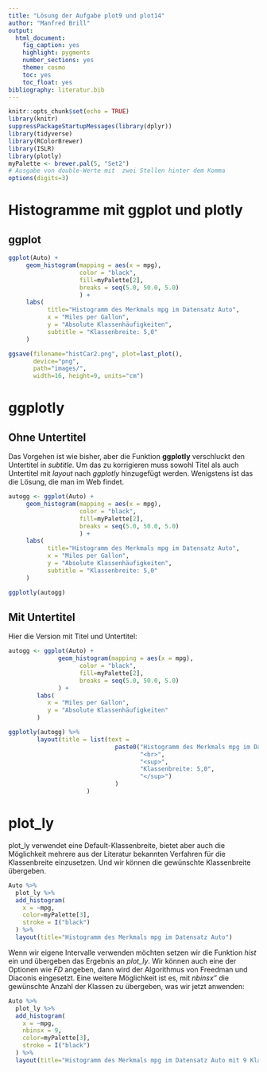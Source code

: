 ```yaml
---
title: "Lösung der Aufgabe plot9 und plot14"
author: "Manfred Brill"
output: 
  html_document: 
    fig_caption: yes
    highlight: pygments
    number_sections: yes
    theme: cosmo
    toc: yes
    toc_float: yes
bibliography: literatur.bib    
---
```


```r
knitr::opts_chunk$set(echo = TRUE)
library(knitr)
suppressPackageStartupMessages(library(dplyr))
library(tidyverse)
library(RColorBrewer)
library(ISLR)
library(plotly)
myPalette <- brewer.pal(5, "Set2")
# Ausgabe von double-Werte mit  zwei Stellen hinter dem Komma
options(digits=3)
```

# Histogramme mit ggplot und plotly

## ggplot

```r
ggplot(Auto) +
     geom_histogram(mapping = aes(x = mpg),
                    color = "black",
                    fill=myPalette[2],
                    breaks = seq(5.0, 50.0, 5.0)
                    ) +
     labs(
           title="Histogramm des Merkmals mpg im Datensatz Auto",
           x = "Miles per Gallon",
           y = "Absolute Klassenhäufigkeiten",
           subtitle = "Klassenbreite: 5,0"
     )

ggsave(filename="histCar2.png", plot=last_plot(), 
       device="png",
       path="images/", 
       width=16, height=9, units="cm")
```

# ggplotly

## Ohne Untertitel

Das Vorgehen ist wie bisher, aber die Funktion **ggplotly** verschluckt den Untertitel in *subtitle*. Um das zu korrigieren muss sowohl
Titel als auch Untertitel mit *layout* nach *ggplotly* hinzugefügt werden.
Wenigstens ist das die Lösung, die man im Web findet.

```r
autogg <- ggplot(Auto) +
     geom_histogram(mapping = aes(x = mpg),
                    color = "black",
                    fill=myPalette[2],
                    breaks = seq(5.0, 50.0, 5.0)
                    ) +
     labs(
           title="Histogramm des Merkmals mpg im Datensatz Auto",
           x = "Miles per Gallon",
           y = "Absolute Klassenhäufigkeiten",
           subtitle = "Klassenbreite: 5,0"
     )

ggplotly(autogg)
```

## Mit Untertitel

Hier die Version mit Titel und Untertitel:

```r
autogg <- ggplot(Auto) +
              geom_histogram(mapping = aes(x = mpg),
                    color = "black",
                    fill=myPalette[2],
                    breaks = seq(5.0, 50.0, 5.0)
              ) +
        labs(
           x = "Miles per Gallon",
           y = "Absolute Klassenhäufigkeiten"
        )

ggplotly(autogg) %>%
        layout(title = list(text = 
                              paste0("Histogramm des Merkmals mpg im Datensatz Auto",                  
                                     "<br>",
                                     "<sup>",
                                     "Klassenbreite: 5,0",
                                     "</sup>")
                              )
                      )
```

# plot_ly

plot_ly verwendet eine Default-Klassenbreite, bietet aber auch die Möglichkeit mehrere aus der
Literatur bekannten Verfahren für die Klassenbreite einzusetzen. Und wir können die 
gewünschte Klassenbreite übergeben.

```r
Auto %>%
  plot_ly %>%
  add_histogram(
    x = ~mpg,
    color=myPalette[3],
    stroke = I("black")
  ) %>%
  layout(title="Histogramm des Merkmals mpg im Datensatz Auto")
```

Wenn wir eigene Intervalle
verwenden möchten setzen wir die Funktion *hist* ein und übergeben das Ergebnis
an *plot_ly*. Wir können auch eine der Optionen wie *FD* angeben, dann wird der
Algorithmus von Freedman und Diaconis eingesetzt. Eine weitere Möglichkeit ist es,
mit *nbinsx"* die gewünschte Anzahl der Klassen zu übergeben, was wir jetzt anwenden:

```r
Auto %>%
  plot_ly %>%
  add_histogram(
    x = ~mpg,
    nbinsx = 9,
    color=myPalette[3],
    stroke = I("black")
  ) %>%
  layout(title="Histogramm des Merkmals mpg im Datensatz Auto mit 9 Klassen")
```

